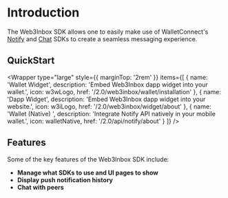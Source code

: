 
# Introduction

The Web3Inbox SDK allows one to easily make use of WalletConnect's [Notify](../api/notify/about) and [Chat](../api/chat/about) SDKs to create a seamless messaging experience.

## QuickStart

<Wrapper
  type="large"
  style={{
    marginTop: '2rem'
  }}
  items={[
    {
      name: 'Wallet Widget',
      description: 'Embed Web3Inbox dapp widget into your wallet.',
      icon: w3wLogo,
      href: '/2.0/web3inbox/wallet/installation'
    },
    {
      name: 'Dapp Widget',
      description: 'Embed Web3Inbox dapp widget into your website.',
      icon: w3iLogo,
      href: '/2.0/web3inbox/widget/about'
    },
    {
      name: 'Wallet (Native) ',
      description: 'Integrate Notify API natively in your mobile wallet.',
      icon: walletNative,
      href: '/2.0/api/notify/about'
    }
  ]}
/>

## Features

Some of the key features of the Web3Inbox SDK include:

- **Manage what SDKs to use and UI pages to show**
- **Display push notification history**
- **Chat with peers**
